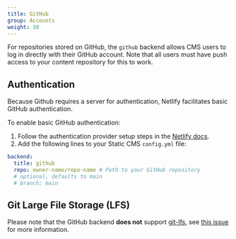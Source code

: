 ```yaml
---
title: GitHub
group: Accounts
weight: 30
---
```

For repositories stored on GitHub, the `github` backend allows CMS users to log in directly with their GitHub account. Note that all users must have push access to your content repository for this to work.

## Authentication

Because Github requires a server for authentication, Netlify facilitates basic GitHub authentication.

To enable basic GitHub authentication:

1. Follow the authentication provider setup steps in the [Netlify docs](https://www.netlify.com/docs/authentication-providers/#using-an-authentication-provider).
2. Add the following lines to your Static CMS `config.yml` file:

```yaml
backend:
  title: github
  repo: owner-name/repo-name # Path to your GitHub repository
  # optional, defaults to main
  # branch: main
```

## Git Large File Storage (LFS)

Please note that the GitHub backend **does not** support [git-lfs](https://git-lfs.github.com/), see [this issue](https://github.com/StaticJsCMS/static-cms/issues/1206) for more information.
